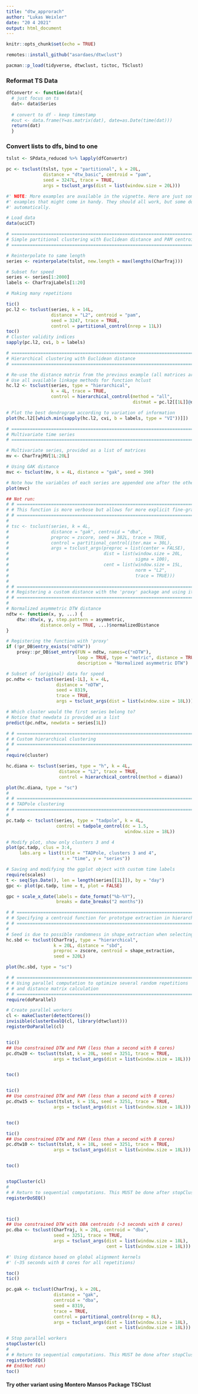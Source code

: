 ---
title: "dtw_approrach"
author: "Lukas Weixler"
date: "20 4 2021"
output: html_document
---

```{r setup, include=FALSE}
knitr::opts_chunk$set(echo = TRUE)
```

```{r}
remotes::install_github("asardaes/dtwclust")
```

```{r}
pacman::p_load(tidyverse, dtwclust, tictoc, TSclust)
```


### Reformat TS Data

```{r}
dfConvertr <- function(data){
  # just focus on ts
  dat<- data$Series
  
  # convert to df - keep timestamp
  #out <- data.frame(Y=as.matrix(dat), date=as.Date(time(dat)))
  return(dat)
  }
```


### Convert lists to dfs, bind to one
```{r}
tslst <- SPdata_reduced %>% lapply(dfConvertr) 
```



```{r}

pc <- tsclust(tslst, type = "partitional", k = 20L, 
              distance = "dtw_basic", centroid = "pam", 
              seed = 3247L, trace = TRUE,
              args = tsclust_args(dist = list(window.size = 20L)))

```




```{r}
#' NOTE: More examples are available in the vignette. Here are just some miscellaneous
#' examples that might come in handy. They should all work, but some don't run
#' automatically.

# Load data
data(uciCT)

# ====================================================================================
# Simple partitional clustering with Euclidean distance and PAM centroids
# ====================================================================================

# Reinterpolate to same length
series <- reinterpolate(tslst, new.length = max(lengths(CharTraj)))

# Subset for speed
series <- series[1:2000]
labels <- CharTrajLabels[1:20]

# Making many repetitions

tic()
pc.l2 <- tsclust(series, k = 14L,
                 distance = "L2", centroid = "pam",
                 seed = 3247, trace = TRUE,
                 control = partitional_control(nrep = 11L))
toc()
# Cluster validity indices
sapply(pc.l2, cvi, b = labels)

# ====================================================================================
# Hierarchical clustering with Euclidean distance
# ====================================================================================

# Re-use the distance matrix from the previous example (all matrices are the same)
# Use all available linkage methods for function hclust
hc.l2 <- tsclust(series, type = "hierarchical",
                 k = 4L, trace = TRUE,
                 control = hierarchical_control(method = "all",
                                                distmat = pc.l2[[1L]]@distmat))

# Plot the best dendrogram according to variation of information
plot(hc.l2[[which.min(sapply(hc.l2, cvi, b = labels, type = "VI"))]])

# ====================================================================================
# Multivariate time series
# ====================================================================================

# Multivariate series, provided as a list of matrices
mv <- CharTrajMV[1L:20L]

# Using GAK distance
mvc <- tsclust(mv, k = 4L, distance = "gak", seed = 390)

# Note how the variables of each series are appended one after the other in the plot
plot(mvc)

## Not run: 
# # ====================================================================================
# # This function is more verbose but allows for more explicit fine-grained control
# # ====================================================================================
# 
# tsc <- tsclust(series, k = 4L,
#                distance = "gak", centroid = "dba",
#                preproc = zscore, seed = 382L, trace = TRUE,
#                control = partitional_control(iter.max = 30L),
#                args = tsclust_args(preproc = list(center = FALSE),
#                                    dist = list(window.size = 20L,
#                                                sigma = 100),
#                                    cent = list(window.size = 15L,
#                                                norm = "L2",
#                                                trace = TRUE)))
# 
# # ====================================================================================
# # Registering a custom distance with the 'proxy' package and using it
# # ====================================================================================
# 
# Normalized asymmetric DTW distance
ndtw <- function(x, y, ...) {
    dtw::dtw(x, y, step.pattern = asymmetric,
             distance.only = TRUE, ...)$normalizedDistance
}

# Registering the function with 'proxy'
if (!pr_DB$entry_exists("nDTW"))
    proxy::pr_DB$set_entry(FUN = ndtw, names=c("nDTW"),
                           loop = TRUE, type = "metric", distance = TRUE,
                           description = "Normalized asymmetric DTW")

# Subset of (original) data for speed
pc.ndtw <- tsclust(series[-1L], k = 4L,
                   distance = "nDTW",
                   seed = 8319,
                   trace = TRUE,
                   args = tsclust_args(dist = list(window.size = 18L)))

# Which cluster would the first series belong to?
# Notice that newdata is provided as a list
predict(pc.ndtw, newdata = series[1L])

# # ====================================================================================
# # Custom hierarchical clustering
# # ====================================================================================
# 
require(cluster)

hc.diana <- tsclust(series, type = "h", k = 4L,
                    distance = "L2", trace = TRUE,
                    control = hierarchical_control(method = diana))

plot(hc.diana, type = "sc")
# 
# # ====================================================================================
# # TADPole clustering
# # ====================================================================================
# 
pc.tadp <- tsclust(series, type = "tadpole", k = 4L,
                   control = tadpole_control(dc = 1.5,
                                             window.size = 18L))

# Modify plot, show only clusters 3 and 4
plot(pc.tadp, clus = 3:4,
     labs.arg = list(title = "TADPole, clusters 3 and 4",
                     x = "time", y = "series"))

# Saving and modifying the ggplot object with custom time labels
require(scales)
t <- seq(Sys.Date(), len = length(series[[1L]]), by = "day")
gpc <- plot(pc.tadp, time = t, plot = FALSE)

gpc + scale_x_date(labels = date_format("%b-%Y"),
                   breaks = date_breaks("2 months"))

# # ====================================================================================
# # Specifying a centroid function for prototype extraction in hierarchical clustering
# # ====================================================================================
# 
# Seed is due to possible randomness in shape_extraction when selecting a basis series
hc.sbd <- tsclust(CharTraj, type = "hierarchical",
                  k = 20L, distance = "sbd",
                  preproc = zscore, centroid = shape_extraction,
                  seed = 320L)

plot(hc.sbd, type = "sc")

# # ====================================================================================
# # Using parallel computation to optimize several random repetitions
# # and distance matrix calculation
# # ====================================================================================
require(doParallel)

# Create parallel workers
cl <- makeCluster(detectCores())
invisible(clusterEvalQ(cl, library(dtwclust)))
registerDoParallel(cl)


tic()
## Use constrained DTW and PAM (less than a second with 8 cores)
pc.dtw20 <- tsclust(tslst, k = 20L, seed = 3251, trace = TRUE,
                  args = tsclust_args(dist = list(window.size = 18L)))


toc()


tic()
## Use constrained DTW and PAM (less than a second with 8 cores)
pc.dtw15 <- tsclust(tslst, k = 15L, seed = 3251, trace = TRUE,
                  args = tsclust_args(dist = list(window.size = 18L)))


toc()

tic()
## Use constrained DTW and PAM (less than a second with 8 cores)
pc.dtw10 <- tsclust(tslst, k = 10L, seed = 3251, trace = TRUE,
                  args = tsclust_args(dist = list(window.size = 18L)))


toc()


stopCluster(cl)
# 
# # Return to sequential computations. This MUST be done after stopCluster()
registerDoSEQ()



tic()
## Use constrained DTW with DBA centroids (~3 seconds with 8 cores)
pc.dba <- tsclust(CharTraj, k = 20L, centroid = "dba",
                  seed = 3251, trace = TRUE,
                  args = tsclust_args(dist = list(window.size = 18L),
                                      cent = list(window.size = 18L)))

#' Using distance based on global alignment kernels
#' (~35 seconds with 8 cores for all repetitions)

toc()
tic()

pc.gak <- tsclust(CharTraj, k = 20L,
                  distance = "gak",
                  centroid = "dba",
                  seed = 8319,
                  trace = TRUE,
                  control = partitional_control(nrep = 8L),
                  args = tsclust_args(dist = list(window.size = 18L),
                                      cent = list(window.size = 18L)))

# Stop parallel workers
stopCluster(cl)
# 
# # Return to sequential computations. This MUST be done after stopCluster()
registerDoSEQ()
## End(Not run)
toc()

```



#### Try other variant using Montero Mansos Package TSClust

```{r}

```



